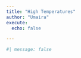 ```yaml
---
title: "High Temperatures"
author: "Umaira"
execute: 
  echo: false

---
```


```r
#| message: false

```